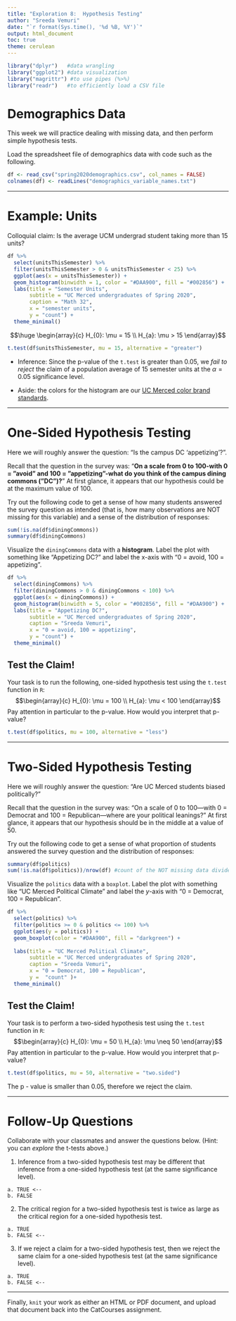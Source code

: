 ```yaml
---
title: "Exploration 8:  Hypothesis Testing"
author: "Sreeda Vemuri"
date: "`r format(Sys.time(), '%d %B, %Y')`"
output: html_document
toc: true
theme: cerulean
---
```


```r
library("dplyr")   #data wrangling
library("ggplot2") #data visualization
library("magrittr") #to use pipes (%>%)
library("readr")   #to efficiently load a CSV file

```

# Demographics Data

This week we will practice dealing with missing data, and then perform simple hypothesis tests.

Load the spreadsheet file of demographics data with code such as the following.

```r

df <- read_csv("spring2020demographics.csv", col_names = FALSE)
colnames(df) <- readLines("demographics_variable_names.txt")

```

---

# Example:  Units

Colloquial claim:  Is the average UCM undergrad student taking more than 15 units?


```r

df %>% 
  select(unitsThisSemester) %>%
  filter(unitsThisSemester > 0 & unitsThisSemester < 25) %>%
  ggplot(aes(x = unitsThisSemester)) + 
  geom_histogram(binwidth = 1, color = "#DAA900", fill = "#002856") +
  labs(title = "Semester Units",
       subtitle = "UC Merced undergraduates of Spring 2020",
       caption = "Math 32",
       x = "semester units",
       y = "count") +
  theme_minimal()
```

$$\huge \begin{array}{c} H_{0}: \mu = 15 \\ H_{a}: \mu > 15 \end{array}$$

```r
t.test(df$unitsThisSemester, mu = 15, alternative = "greater")
```

* Inference:  Since the p-value of the `t.test` is greater than 0.05, we *fail to reject* the claim of a population average of 15 semester units at the $\alpha = 0.05$ significance level.

* Aside: the colors for the histogram are our [UC Merced color brand standards](https://marketing.ucmerced.edu/resources/brand-guidelines/colors).

---

# One-Sided Hypothesis Testing

Here we will roughly answer the question: "Is the campus DC 'appetizing'?".

Recall that the question in the survey was: "**On a scale from 0 to 100-with 0 = "avoid" and 100 = "appetizing"-what do you think of the campus dining commons ("DC")?**" At first glance, it appears that our hypothesis could be at the maximum value of 100.

Try out the following code to get a sense of how many students answered the survey question as intended (that is, how many observations are NOT missing for this variable) and a sense of the distribution of responses:

```r
sum(!is.na(df$diningCommons))
summary(df$diningCommons)

```


Visualize the `diningCommons` data with a **histogram**.  Label the plot with something like "Appetizing DC?" and label the x-axis with "0 = avoid, 100 = appetizing".

```r

df %>% 
  select(diningCommons) %>%
  filter(diningCommons > 0 & diningCommons < 100) %>%
  ggplot(aes(x = diningCommons)) + 
  geom_histogram(binwidth = 5, color = "#002856", fill = "#DAA900") +
  labs(title = "Appetizing DC?",
       subtitle = "UC Merced undergraduates of Spring 2020",
       caption = "Sreeda Vemuri",
       x = "0 = avoid, 100 = appetizing",
       y = "count") +
  theme_minimal()
```

## Test the Claim!

Your task is to run the following, one-sided hypothesis test using the `t.test` function in `R`:
$$\begin{array}{c} H_{0}: \mu = 100 \\ H_{a}: \mu < 100 \end{array}$$
Pay attention in particular to the p-value.  How would you interpret that p-value?


```r
t.test(df$politics, mu = 100, alternative = "less")
```
---

# Two-Sided Hypothesis Testing

Here we will roughly answer the question: "Are UC Merced students biased politically?"

Recall that the question in the survey was: "On a scale of 0 to 100---with 0 = Democrat and 100 = Republican---where are your political leanings?" At first glance, it appears that our hypothesis should be in the middle at a value of 50.

Try out the following code to get a sense of what proportion of students answered the survey question and the distribution of responses:

```r
summary(df$politics)
sum(!is.na(df$politics))/nrow(df) #count of the NOT missing data divided by the number of observations
```

Visualize the `politics` data with a `boxplot`.  Label the plot with something like "UC Merced Political Climate" and label the $y$-axis with "0 = Democrat, 100 = Republican".

```r

df %>% 
  select(politics) %>%
  filter(politics >= 0 & politics <= 100) %>%
  ggplot(aes(y = politics)) + 
  geom_boxplot(color = "#DAA900", fill = "darkgreen") +
  
  labs(title = "UC Merced Political Climate",
       subtitle = "UC Merced undergraduates of Spring 2020",
       caption = "Sreeda Vemuri",
       x = "0 = Democrat, 100 = Republican",
       y =  "count" )+
  theme_minimal()

```

## Test the Claim!

Your task is to perform a two-sided hypothesis test using the `t.test` function in `R`:
$$\begin{array}{c} H_{0}: \mu = 50 \\ H_{a}: \mu \neq 50 \end{array}$$
Pay attention in particular to the p-value.  How would you interpret that p-value?

```r
t.test(df$politics, mu = 50, alternative = "two.sided")
```

The p - value is smaller than 0.05, therefore we reject the claim. 


---

# Follow-Up Questions

Collaborate with your classmates and answer the questions below.  (Hint: you can *explore* the t-tests above.)

(1)  Inference from a two-sided hypothesis test may be different that inference from a one-sided hypothesis test (at the same significance level).

    a. TRUE <--
    b. FALSE
    
(2)  The critical region for a two-sided hypothesis test is twice as large as the critical region for a one-sided hypothesis test.

    a. TRUE
    b. FALSE <--
    
(3)  If we reject a claim for a two-sided hypothesis test, then we reject the same claim for a one-sided hypothesis test (at the same significance level).

    a. TRUE
    b. FALSE <--


---

Finally, `knit` your work as either an HTML or PDF document, and upload that document back into the CatCourses assignment.
